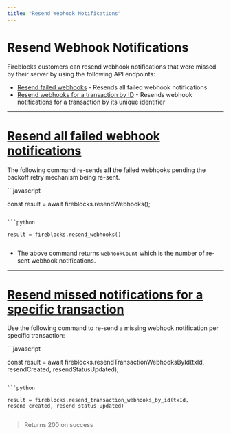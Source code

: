 ```yaml
---
title: "Resend Webhook Notifications"
---
```

  
  # Resend Webhook Notifications

Fireblocks customers can resend webhook notifications that were missed by their server by using the following API endpoints:

*   [Resend failed webhooks](/reference/resendwebhooks) - Resends all failed webhook notifications
*   [Resend webhooks for a transaction by ID](/reference/resendtransactionwebhooks) - Resends webhook notifications for a transaction by its unique identifier

  

* * *

# [Resend all failed webhook notifications](#resend-all-failed-webhook-notifications)

The following command re-sends **all** the failed webhooks pending the backoff retry mechanism being re-sent.

<CodeGroup>
```javascript

const result = await fireblocks.resendWebhooks();


```

```python

result = fireblocks.resend_webhooks()


```
</CodeGroup>

*   The above command returns `webhookCount` which is the number of re-sent webhook notifications.

* * *

# [Resend missed notifications for a specific transaction](#resend-missed-notifications-for-a-specific-transaction)

Use the following command to re-send a missing webhook notification per specific transaction:

<CodeGroup>
```javascript

const result = await fireblocks.resendTransactionWebhooksById(txId, resendCreated, resendStatusUpdated);


```

```python

result = fireblocks.resend_transaction_webhooks_by_id(txId, resend_created, resend_status_updated)


```
</CodeGroup>

> Returns 200 on success